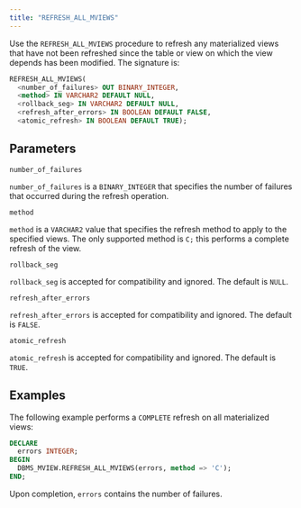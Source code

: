 ```yaml
---
title: "REFRESH_ALL_MVIEWS"
---
```


Use the `REFRESH_ALL_MVIEWS` procedure to refresh any materialized views that have not been refreshed since the table or view on which the view depends has been modified. The signature is:

```sql
REFRESH_ALL_MVIEWS(
  <number_of_failures> OUT BINARY_INTEGER,
  <method> IN VARCHAR2 DEFAULT NULL,
  <rollback_seg> IN VARCHAR2 DEFAULT NULL,
  <refresh_after_errors> IN BOOLEAN DEFAULT FALSE,
  <atomic_refresh> IN BOOLEAN DEFAULT TRUE);
```

## Parameters

`number_of_failures`

 `number_of_failures` is a `BINARY_INTEGER` that specifies the number of failures that occurred during the refresh operation.

`method`

 `method` is a `VARCHAR2` value that specifies the refresh method to apply to the specified views. The only supported method is `C;` this performs a complete refresh of the view.

`rollback_seg`

 `rollback_seg` is accepted for compatibility and ignored. The default is `NULL`.

`refresh_after_errors`

 `refresh_after_errors` is accepted for compatibility and ignored. The default is `FALSE`.

`atomic_refresh`

 `atomic_refresh` is accepted for compatibility and ignored. The default is `TRUE`.

## Examples

The following example performs a `COMPLETE` refresh on all materialized views:

```sql
DECLARE
  errors INTEGER;
BEGIN
  DBMS_MVIEW.REFRESH_ALL_MVIEWS(errors, method => 'C');
END;
```

Upon completion, `errors` contains the number of failures.
